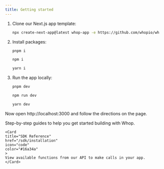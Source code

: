 ```yaml
---
title: Getting started
---
```


1. Clone our Next.js app template:

   <CodeGroup>

   ```bash Next.js
   npx create-next-app@latest whop-app -e https://github.com/whopio/whop-nextjs-app-template
   ```

   </CodeGroup>

2. Install packages:

   <CodeGroup>

   ```bash pnpm
   pnpm i
   ```

   ```bash npm
   npm i
   ```

   ```bash yarn
   yarn i
   ```

   </CodeGroup>

3. Run the app locally:

   <CodeGroup>

   ```bash pnpm
   pnpm dev
   ```

   ```bash npm
   npm run dev
   ```

   ```bash yarn
   yarn dev
   ```

   </CodeGroup>

Now open http://localhost:3000 and follow the directions on the page.

<CardGroup cols={2}>
   <Card
   title="View our tutorials"
   href="/apps/tutorials"
   icon="book-open"
   color="#16a34a"
   >
   Step-by-step guides to help you get started building with Whop.
   </Card>

    <Card
    title="SDK Reference"
    href="/sdk/installation"
    icon="code"
    color="#16a34a"
    >
    View available functions from our API to make calls in your app.
    </Card>

</CardGroup>
